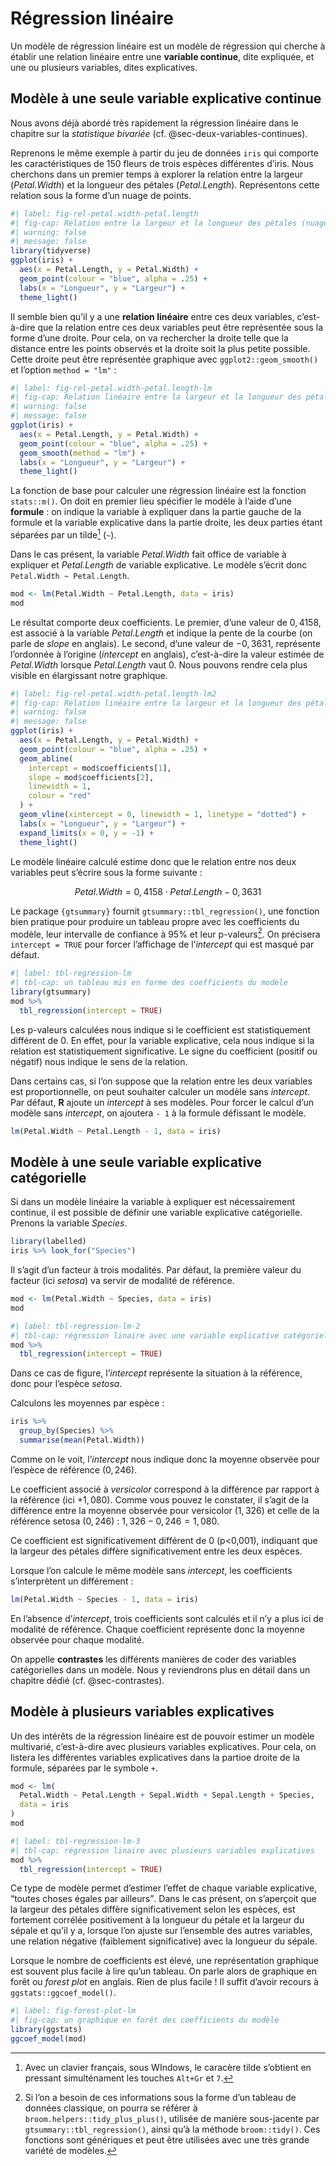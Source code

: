# Régression linéaire {#sec-regression-lineaire}

Un modèle de régression linéaire est un modèle de régression qui cherche à établir une relation linéaire entre une **variable continue**, dite expliquée, et une ou plusieurs variables, dites explicatives.

## Modèle à une seule variable explicative continue

Nous avons déjà abordé très rapidement la régression linéaire dans le chapitre sur la *statistique bivariée* (cf. @sec-deux-variables-continues).

Reprenons le même exemple à partir du jeu de données `iris` qui comporte les caractéristiques de 150 fleurs de trois espèces différentes d'iris. Nous cherchons dans un premier temps à explorer la relation entre la largeur (*Petal.Width*) et la longueur des pétales (*Petal.Length*). Représentons cette relation sous la forme d'un nuage de points.

```r
#| label: fig-rel-petal.width-petal.length
#| fig-cap: Relation entre la largeur et la longueur des pétales (nuage de points)
#| warning: false
#| message: false
library(tidyverse)
ggplot(iris) +
  aes(x = Petal.Length, y = Petal.Width) +
  geom_point(colour = "blue", alpha = .25) +
  labs(x = "Longueur", y = "Largeur") +
  theme_light()
```

Il semble bien qu'il y a une **relation linéaire** entre ces deux variables, c'est-à-dire que la relation entre ces deux variables peut être représentée sous la forme d'une droite. Pour cela, on va rechercher la droite telle que la distance entre les points observés et la droite soit la plus petite possible. Cette droite peut être représentée graphique avec `ggplot2::geom_smooth()` et l'option `method = "lm"` :

```r
#| label: fig-rel-petal.width-petal.length-lm
#| fig-cap: Relation linéaire entre la largeur et la longueur des pétales
#| warning: false
#| message: false
ggplot(iris) +
  aes(x = Petal.Length, y = Petal.Width) +
  geom_point(colour = "blue", alpha = .25) +
  geom_smooth(method = "lm") +
  labs(x = "Longueur", y = "Largeur") +
  theme_light()
```

La fonction de base pour calculer une régression linéaire est la fonction `stats::m()`. On doit en premier lieu spécifier le modèle à l'aide d'une **formule** : on indique la variable à expliquer dans la partie gauche de la formule et la variable explicative dans la partie droite, les deux parties étant séparées par un tilde[^regression-lineaire-1] (`~`).

[^regression-lineaire-1]: Avec un clavier français, sous WIndows, le caracère tilde s'obtient en pressant simulténament les touches `Alt+Gr` et `7`.

Dans le cas présent, la variable *Petal.Width* fait office de variable à expliquer et *Petal.Length* de variable explicative. Le modèle s'écrit donc `Petal.Width ~ Petal.Length`.

```r
mod <- lm(Petal.Width ~ Petal.Length, data = iris)
mod
```

Le résultat comporte deux coefficients. Le premier, d'une valeur de $0,4158$, est associé à la variable *Petal.Length* et indique la pente de la courbe (on parle de *slope* en anglais). Le second, d'une valeur de $-0,3631$, représente l'ordonnée à l'origine (*intercept* en anglais), c'est-à-dire la valeur estimée de *Petal.Width* lorsque *Petal.Length* vaut 0. Nous pouvons rendre cela plus visible en élargissant notre graphique.

```r
#| label: fig-rel-petal.width-petal.length-lm2
#| fig-cap: Relation linéaire entre la largeur et la longueur des pétales (représentation graphique de l'intercept)
#| warning: false
#| message: false
ggplot(iris) +
  aes(x = Petal.Length, y = Petal.Width) +
  geom_point(colour = "blue", alpha = .25) +
  geom_abline(
    intercept = mod$coefficients[1],
    slope = mod$coefficients[2],
    linewidth = 1,
    colour = "red"
  ) +
  geom_vline(xintercept = 0, linewidth = 1, linetype = "dotted") +
  labs(x = "Longueur", y = "Largeur") +
  expand_limits(x = 0, y = -1) +
  theme_light()
```

Le modèle linéaire calculé estime donc que le relation entre nos deux variables peut s'écrire sous la forme suivante :

$$
Petal.Width = 0,4158 \cdot Petal.Length - 0,3631
$$

Le package `{gtsummary}` fournit `gtsummary::tbl_regression()`, une fonction bien pratique pour produire un tableau propre avec les coefficients du modèle, leur intervalle de confiance à 95% et leur p-valeurs[^regression-lineaire-2]. On précisera `intercept = TRUE` pour forcer l'affichage de l'*intercept* qui est masqué par défaut.

[^regression-lineaire-2]: Si l'on a besoin de ces informations sous la forme d'un tableau de données classique, on pourra se référer à `broom.helpers::tidy_plus_plus()`, utilisée de manière sous-jacente par `gtsummary::tbl_regression()`, ainsi qu'à la méthode `broom::tidy()`. Ces fonctions sont génériques et peut être utilisées avec une très grande variété de modèles.

```r
#| label: tbl-regression-lm
#| tbl-cap: un tableau mis en forme des coefficients du modèle
library(gtsummary)
mod %>%
  tbl_regression(intercept = TRUE)
```

Les p-valeurs calculées nous indique si le coefficient est statistiquement différent de 0. En effet, pour la variable explicative, cela nous indique si la relation est statistiquement significative. Le signe du coefficient (positif ou négatif) nous indique le sens de la relation.

::: callout-tip
Dans certains cas, si l'on suppose que la relation entre les deux variables est proportionnelle, on peut souhaiter calculer un modèle sans *intercept*. Par défaut, **R** ajoute un *intercept* à ses modèles. Pour forcer le calcul d'un modèle sans *intercept*, on ajoutera `- 1` à la formule défissant le modèle.

```r
lm(Petal.Width ~ Petal.Length - 1, data = iris)
```
:::

## Modèle à une seule variable explicative catégorielle

Si dans un modèle linéaire la variable à expliquer est nécessairement continue, il est possible de définir une variable explicative catégorielle. Prenons la variable *Species*.

```r
library(labelled)
iris %>% look_for("Species")
```

Il s'agit d'un facteur à trois modalités. Par défaut, la première valeur du facteur (ici *setosa*) va servir de modalité de référence.

```r
mod <- lm(Petal.Width ~ Species, data = iris)
mod
```

```r
#| label: tbl-regression-lm-2
#| tbl-cap: régression linaire avec une variable explicative catégorielle
mod %>%
  tbl_regression(intercept = TRUE)
```

Dans ce cas de figure, l'*intercept* représente la situation à la référence, donc pour l'espèce *setosa*.

Calculons les moyennes par espèce :

```r
iris %>%
  group_by(Species) %>%
  summarise(mean(Petal.Width))
```

Comme on le voit, l'*intercept* nous indique donc la moyenne observée pour l'espèce de référence ($0,246$).

Le coefficient associé à *versicolor* correspond à la différence par rapport à la référence (ici $+1,080$). Comme vous pouvez le constater, il s'agit de la différence entre la moyenne observée pour versicolor ($1,326$) et celle de la référence setosa ($0,246$) : $1,326-0,246=1,080$.

Ce coefficient est significativement différent de 0 (p\<0,001), indiquant que la largeur des pétales diffère significativement entre les deux espèces.

::: callout-tip
Lorsque l'on calcule le même modèle sans *intercept*, les coefficients s'interprètent un différement :

```r
lm(Petal.Width ~ Species - 1, data = iris)
```

En l'absence d'*intercept*, trois coefficients sont calculés et il n'y a plus ici de modalité de référence. Chaque coefficient représente donc la moyenne observée pour chaque modalité.

On appelle **contrastes** les différents manières de coder des variables catégorielles dans un modèle. Nous y reviendrons plus en détail dans un chapitre dédié (cf. @sec-contrastes).
:::

## Modèle à plusieurs variables explicatives

Un des intérêts de la régression linéaire est de pouvoir estimer un modèle multivarié, c'est-à-dire avec plusieurs variables explicatives. Pour cela, on listera les différentes variables explicatives dans la partioe droite de la formule, séparées par le symbole `+`.

```r
mod <- lm(
  Petal.Width ~ Petal.Length + Sepal.Width + Sepal.Length + Species,
  data = iris
)
mod
```

```r
#| label: tbl-regression-lm-3
#| tbl-cap: régression linaire avec plusieurs variables explicatives
mod %>%
  tbl_regression(intercept = TRUE)
```

Ce type de modèle permet d'estimer l'effet de chaque variable explicative, <q>toutes choses égales par ailleurs</q>. Dans le cas présent, on s'aperçoit que la largeur des pétales diffère significativement selon les espèces, est fortement corrélée positivement à la longueur du pétale et la largeur du sépale et qu'il y a, lorsque l'on ajuste sur l'ensemble des autres variables, une relation négative (faiblement significative) avec la longueur du sépale.

Lorsque le nombre de coefficients est élevé, une représentation graphique est souvent plus facile à lire qu'un tableau. On parle alors de graphique en forêt ou *forest plot* en anglais. Rien de plus facile ! Il suffit d'avoir recours à `ggstats::ggcoef_model()`.

```r
#| label: fig-forest-plot-lm
#| fig-cap: un graphique en forêt des coefficients du modèle
library(ggstats)
ggcoef_model(mod)
```
